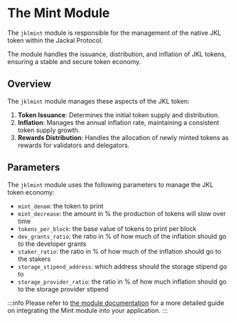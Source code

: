 # The Mint Module

The `jklmint` module is responsible for the management of the native JKL token within the Jackal Protocol.

The module handles the issuance, distribution, and inflation of JKL tokens, ensuring a stable and secure token economy.

## Overview

The `jklmint` module manages these aspects of the JKL token:

1. **Token Issuance**: Determines the initial token supply and distribution.
2. **Inflation**: Manages the annual inflation rate, maintaining a consistent token supply growth.
3. **Rewards Distribution**: Handles the allocation of newly minted tokens as rewards for validators and delegators.

## Parameters

The `jklmint` module uses the following parameters to manage the JKL token economy:

* `mint_denom`: the token to print
* `mint_decrease`: the amount in % the production of tokens will slow over time
* `tokens_per_block`: the base value of tokens to print per block
* `dev_grants_ratio`: the ratio in % of how much of the inflation should go to the developer grants
* `staker_ratio`: the ratio in % of how much of the inflation should go to the stakers
* `storage_stipend_address`: which address should the storage stipend go to
* `storage_provider_ratio`: the ratio in % of how much inflation should go to the storage provider stipend

:::info
Please refer to [the module documentation](https://github.com/JackalLabs/canine-chain/blob/master/x/jklmint/README.md) for a more detailed guide on integrating the Mint module into your application.
:::